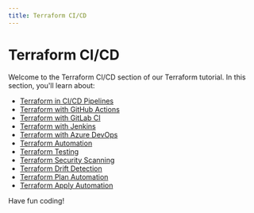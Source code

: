 ```yaml
---
title: Terraform CI/CD
---
```


# Terraform CI/CD

Welcome to the Terraform CI/CD section of our Terraform tutorial. In this section, you'll learn about:

- [Terraform in CI/CD Pipelines](./0-terraform-in-cicd-pipelines.mdx)
- [Terraform with GitHub Actions](./1-terraform-with-github-actions.mdx)
- [Terraform with GitLab CI](./2-terraform-with-gitlab-ci.mdx)
- [Terraform with Jenkins](./3-terraform-with-jenkins.mdx)
- [Terraform with Azure DevOps](./4-terraform-with-azure-devops.mdx)
- [Terraform Automation](./5-terraform-automation.mdx)
- [Terraform Testing](./6-terraform-testing.mdx)
- [Terraform Security Scanning](./7-terraform-security-scanning.mdx)
- [Terraform Drift Detection](./8-terraform-drift-detection.mdx)
- [Terraform Plan Automation](./9-terraform-plan-automation.mdx)
- [Terraform Apply Automation](./10-terraform-apply-automation.mdx)

Have fun coding!